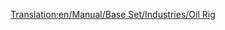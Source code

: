 [[Translation:en/Manual/Base Set/Industries/Oil Rig]]
{{en/Manual/Base Set/Industries/Industries|Image=[[File:en/Manual/Base Set/Industries/Oilrig.png]]
|name=Oil Rag
|climates=Temperate.
|accepts=Passengers.
|produces=Oil, Passengers.
|notes=Not present in Other Climates. Has a built in Helipad<br> and Docks for all companies to use.
}}